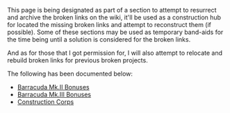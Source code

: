 This page is being designated as part of a section to attempt to resurrect and archive the broken links on the wiki, it'll be used as a construction hub for located the missing broken links and attempt to reconstruct them (if possible). Some of these sections may be used as temporary band-aids for the time being until a solution is considered for the broken links.

And as for those that I got permission for, I will also attempt to relocate and rebuild broken links for previous broken projects.

The following has been documented below:

*[[User:Totaku/Broken Link Project/Barracuda_Mk.II/Bonuses|Barracuda Mk.II Bonuses]]
*[[User:Totaku/Broken Link Project/Barracuda_Mk.III/Bonuses|Barracuda Mk.III Bonuses]]
*[[User:Totaku/Broken Link Project/Construction_Corps|Construction Corps]]
